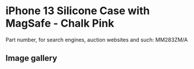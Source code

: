 # iPhone 13 Silicone Case with MagSafe - Chalk Pink

Part number, for search engines, auction websites and such: MM283ZM/A

## Image gallery

<div style={{ width: "768px" }}>
  <GalleryComponent
    images={[
      {
        original: "/everysource/MM283",
        thumbnail: "/everypreview/MM283",
      },
      {
        original: "/everysource/MM283_AV1",
        thumbnail: "/everypreview/MM283_AV1",
      },
      {
        original: "/everysource/MM283_AV2",
        thumbnail: "/everypreview/MM283_AV2",
      },
      {
        original: "/everysource/MM283_AV3",
        thumbnail: "/everypreview/MM283_AV3",
      },
      {
        original: "/everysource/MM283_AV4",
        thumbnail: "/everypreview/MM283_AV4",
      },
      {
        original: "/everysource/MM283_AV5",
        thumbnail: "/everypreview/MM283_AV5",
      },
      {
        original: "/everysource/MM283_AV6",
        thumbnail: "/everypreview/MM283_AV6",
      },
      {
        original: "/everysource/MM283_AV7",
        thumbnail: "/everypreview/MM283_AV7",
      }
    ]}
  />
</div>